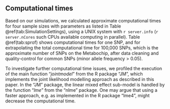 ## Computational times

Based on our simulations, we calculated approximate computational times for four sample sizes with parameters as listed in Table \@ref(tab:SimulationSettings), using a UNIX system with `r server.info` (`r server.nCores` such CPUs available computing in parallel). 
Table \@ref(tab:sprof) shows computational times for one SNP, and for extrapolating the total computational time for 100,000 SNPs, which is the approximate number of SNPs on the Metabochip, after data cleaning and quality-control for common SNPs (minor allele frequency > 0.05).

To investigate further computational time issues, we profiled the execution of the main function "_jointmodel_" from the R package "JM", which implements the joint likelihood modelling approach as described in this paper. 
In the "JM" package, the linear mixed effect sub-model is handled by the function "_lme_" from the "nlme" package. 
One may argue that using a faster approach, e.g. as implemented in the R package "lme4", might decrease the computational time. 
